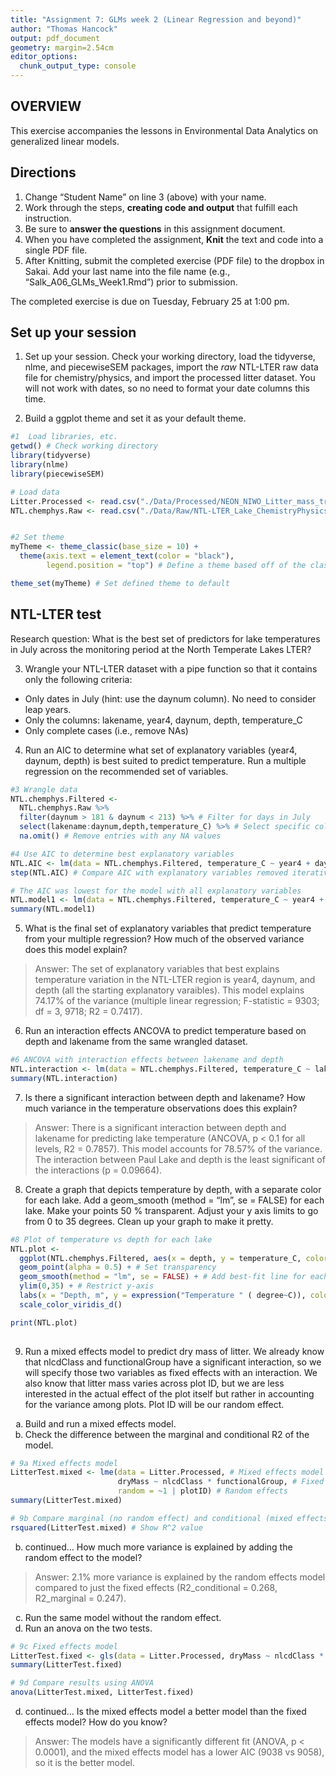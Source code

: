 ```yaml
---
title: "Assignment 7: GLMs week 2 (Linear Regression and beyond)"
author: "Thomas Hancock"
output: pdf_document
geometry: margin=2.54cm
editor_options: 
  chunk_output_type: console
---
```


## OVERVIEW

This exercise accompanies the lessons in Environmental Data Analytics on generalized linear models. 

## Directions
1. Change "Student Name" on line 3 (above) with your name.
3. Work through the steps, **creating code and output** that fulfill each instruction.
4. Be sure to **answer the questions** in this assignment document.
6. When you have completed the assignment, **Knit** the text and code into a single PDF file.
8. After Knitting, submit the completed exercise (PDF file) to the dropbox in Sakai. Add your last name into the file name (e.g., "Salk_A06_GLMs_Week1.Rmd") prior to submission.

The completed exercise is due on Tuesday, February 25 at 1:00 pm.

## Set up your session 
1. Set up your session. Check your working directory, load the tidyverse, nlme, and piecewiseSEM packages, import the *raw* NTL-LTER raw data file for chemistry/physics, and import the processed litter dataset. You will not work with dates, so no need to format your date columns this time.

2. Build a ggplot theme and set it as your default theme.

```r
#1  Load libraries, etc.
getwd() # Check working directory
library(tidyverse)
library(nlme)
library(piecewiseSEM)

# Load data
Litter.Processed <- read.csv("./Data/Processed/NEON_NIWO_Litter_mass_trap_Processed.csv")
NTL.chemphys.Raw <- read.csv("./Data/Raw/NTL-LTER_Lake_ChemistryPhysics_Raw.csv")


#2 Set theme
myTheme <- theme_classic(base_size = 10) +
  theme(axis.text = element_text(color = "black"), 
        legend.position = "top") # Define a theme based off of the classic theme

theme_set(myTheme) # Set defined theme to default

```


## NTL-LTER test
Research question: What is the best set of predictors for lake temperatures in July across the monitoring period at the North Temperate Lakes LTER? 

3. Wrangle your NTL-LTER dataset with a pipe function so that it contains only the following criteria: 

* Only dates in July (hint: use the daynum column). No need to consider leap years.
* Only the columns: lakename, year4, daynum, depth, temperature_C
* Only complete cases (i.e., remove NAs)

4. Run an AIC to determine what set of explanatory variables (year4, daynum, depth) is best suited to predict temperature. Run a multiple regression on the recommended set of variables. 

```r
#3 Wrangle data 
NTL.chemphys.Filtered <- 
  NTL.chemphys.Raw %>%
  filter(daynum > 181 & daynum < 213) %>% # Filter for days in July
  select(lakename:daynum,depth,temperature_C) %>% # Select specific columns
  na.omit() # Remove entries with any NA values

#4 Use AIC to determine best explanatory variables
NTL.AIC <- lm(data = NTL.chemphys.Filtered, temperature_C ~ year4 + daynum + depth)
step(NTL.AIC) # Compare AIC with explanatory variables removed iteratively

# The AIC was lowest for the model with all explanatory variables
NTL.model1 <- lm(data = NTL.chemphys.Filtered, temperature_C ~ year4 + daynum + depth)
summary(NTL.model1)
```

5. What is the final set of explanatory variables that predict temperature from your multiple regression? How much of the observed variance does this model explain?

> Answer: The set of explanatory variables that best explains temperature variation in the NTL-LTER region is year4, daynum, and depth (all the starting explanatory varaibles). This model explains 74.17% of the variance (multiple linear regression; F-statistic = 9303; df = 3, 9718; R2 = 0.7417).

6. Run an interaction effects ANCOVA to predict temperature based on depth and lakename from the same wrangled dataset.

```r
#6 ANCOVA with interaction effects between lakename and depth
NTL.interaction <- lm(data = NTL.chemphys.Filtered, temperature_C ~ lakename * depth)
summary(NTL.interaction)

```

7. Is there a significant interaction between depth and lakename? How much variance in the temperature observations does this explain?

> Answer: There is a significant interaction between depth and lakename for predicting lake temperature (ANCOVA, p < 0.1 for all levels, R2 = 0.7857). This model accounts for 78.57% of the variance. The interaction between Paul Lake and depth is the least significant of the interactions (p = 0.09664).

8. Create a graph that depicts temperature by depth, with a separate color for each lake. Add a geom_smooth (method = "lm", se = FALSE) for each lake. Make your points 50 % transparent. Adjust your y axis limits to go from 0 to 35 degrees. Clean up your graph to make it pretty. 

```r
#8 Plot of temperature vs depth for each lake
NTL.plot <- 
  ggplot(NTL.chemphys.Filtered, aes(x = depth, y = temperature_C, color = lakename)) +
  geom_point(alpha = 0.5) + # Set transparency
  geom_smooth(method = "lm", se = FALSE) + # Add best-fit line for each lake (w/out std. error)
  ylim(0,35) + # Restrict y-axis
  labs(x = "Depth, m", y = expression("Temperature " ( degree~C)), color = "") +
  scale_color_viridis_d()

print(NTL.plot)
  

```

9. Run a mixed effects model to predict dry mass of litter. We already know that nlcdClass and functionalGroup have a significant interaction, so we will specify those two variables as fixed effects with an interaction. We also know that litter mass varies across plot ID, but we are less interested in the actual effect of the plot itself but rather in accounting for the variance among plots. Plot ID will be our random effect.

a. Build and run a mixed effects model.
b. Check the difference between the marginal and conditional R2 of the model. 

```r
# 9a Mixed effects model
LitterTest.mixed <- lme(data = Litter.Processed, # Mixed effects model
                        dryMass ~ nlcdClass * functionalGroup, # Fixed effects
                        random = ~1 | plotID) # Random effects
summary(LitterTest.mixed)

# 9b Compare marginal (no random effect) and conditional (mixed effects) r-squared values
rsquared(LitterTest.mixed) # Show R^2 value

```

b. continued... How much more variance is explained by adding the random effect to the model? 

> Answer: 2.1% more variance is explained by the random effects model compared to just the fixed effects (R2_conditional = 0.268, R2_marginal = 0.247).

c. Run the same model without the random effect.
d. Run an anova on the two tests. 
```r
# 9c Fixed effects model
LitterTest.fixed <- gls(data = Litter.Processed, dryMass ~ nlcdClass * functionalGroup)
summary(LitterTest.fixed)

# 9d Compare results using ANOVA
anova(LitterTest.mixed, LitterTest.fixed)

```

d. continued... Is the mixed effects model a better model than the fixed effects model? How do you know?

> Answer: The models have a significantly different fit (ANOVA, p < 0.0001), and the mixed effects model has a lower AIC (9038 vs 9058), so it is the better model.
